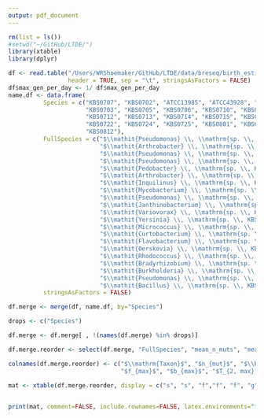 ```yaml
---
output: pdf_document
---
```


```r
rm(list = ls()) 
#setwd("~/GitHub/LTDE/")
library(xtable)
library(dplyr)

df <- read.table("/Users/WRShoemaker/GitHub/LTDE/data/breseq/birth_estimate_taxa.txt", 
                 header = TRUE, sep = "\t", stringsAsFactors = FALSE)
df$max_gen_per_day <- 1/ df$max_gen_per_day
name.df <- data.frame(
          Species = c("KBS0707", "KBS0702", "ATCC13985", "ATCC43928", "KBS0701",
                      "KBS0703", "KBS0705", "KBS0706", "KBS0710", "KBS0711",
                      "KBS0712", "KBS0713", "KBS0714", "KBS0715", "KBS0721",
                      "KBS0722", "KBS0724", "KBS0725", "KBS0801", "KBS0802", 
                      "KBS0812"), 
          FullSpecies = c("$\\mathit{Pseudomonas} \\, \\mathrm{sp. \\, KBS0707}$",
                          "$\\mathit{Arthrobacter} \\, \\mathrm{sp. \\, KBS0702}$",
                          "$\\mathit{Pseudomonas} \\, \\mathrm{sp. \\, ATCC13985}$",
                          "$\\mathit{Pseudomonas} \\, \\mathrm{sp. \\, ATCC43928}$",
                          "$\\mathit{Pedobacter} \\, \\mathrm{sp. \\, KBS0701}$",
                          "$\\mathit{Arthrobacter} \\, \\mathrm{sp. \\, KBS0703}$",
                          "$\\mathit{Inquilinus} \\, \\mathrm{sp. \\, KBS0705}$",
                          "$\\mathit{Mycobacterium} \\, \\mathrm{sp. \\, KBS0706}$",
                          "$\\mathit{Pseudomonas} \\, \\mathrm{sp. \\, KBS0710}$",
                          "$\\mathit{Janthinobacterium} \\, \\mathrm{sp. \\, KBS0711}$",
                          "$\\mathit{Variovorax} \\, \\mathrm{sp. \\, KBS0712}$",
                          "$\\mathit{Yersinia} \\, \\mathrm{sp. \\, KBS0713}$",
                          "$\\mathit{Micrococcus} \\, \\mathrm{sp. \\, KBS0714}$",
                          "$\\mathit{Curtobacterium} \\, \\mathrm{sp. \\, KBS0715}$",
                          "$\\mathit{Flavobacterium} \\, \\mathrm{sp. \\, KBS0721}$",
                          "$\\mathit{Oerskovia} \\, \\mathrm{sp. \\, KBS0722}$",
                          "$\\mathit{Rhodococcus} \\, \\mathrm{sp. \\, KBS0724}$",
                          "$\\mathit{Bradyrhizobium} \\, \\mathrm{sp. \\, KBS0725}$",
                          "$\\mathit{Burkholderia} \\, \\mathrm{sp. \\, KBS0801}$",
                          "$\\mathit{Pseudomonas} \\, \\mathrm{sp. \\, KBS0802}$",
                          "$\\mathit{Bacillus} \\, \\mathrm{sp. \\, KBS0812}$"), 
          stringsAsFactors = FALSE)

df.merge <- merge(df, name.df, by="Species")

drops <- c("Species")

df.merge <- df.merge[ , !(names(df.merge) %in% drops)]

df.merge.reorder <- select(df.merge, "FullSpecies", "mean_n_muts", "mean_freq", "max_freq", "max_binary_divisions", "max_gen_per_day", "max_birth_per_death") 

colnames(df.merge.reorder) <- c("$\\mathrm{Taxon}$", "$n_{mut}$", "$\\bar{f}$", 
                                "$f_{max}$", "$b_{max}$", "$T_{2, max} \\, \\textrm{days}$", "$b_{max}/d$")
                                
mat <- xtable(df.merge.reorder, display = c("s", "s", "f","f", "f", "g", "g", "g"), align=c("c","l","c","c", "c","c","c","c"), digits=c(0, 0, 0, 2, 2, 2, 2, 2))


print(mat, comment=FALSE, include.rownames=FALSE, latex.environments="flushleft", math.style.exponents = TRUE,  sanitize.text.function = function(x) {x})

```






